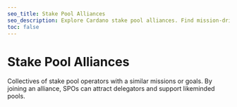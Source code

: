 ```yaml
---
seo_title: Stake Pool Alliances
seo_description: Explore Cardano stake pool alliances. Find mission-driven collectives, eco-friendly groups, and single pools. Find and support a stake pool with purpose.
toc: false
---
```



# Stake Pool Alliances

Collectives of stake pool operators with a similar missions or goals. By joining an alliance, SPOs can attract delegators and support likeminded pools.

<br />
<DefaultDataTable projects={builders} filterBy="stake_pool_alliance" />
